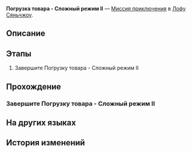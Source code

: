 {{Дополнить|Диалоги.}}
{{Миссия Инфобокс
|id              = 8025232
|Название        = 
|Изображение     = Миссия Освоения Погрузка товара - Сложный режим II.png
|Тип             = Миссия приключения
|События         = 
|Глава           = 
|Условия         = 
|Персонажи       = Первопроходец
|СтартЛокация    = «Рассекатель небес»
|Мир             = Лофу Сяньчжоу
|Локации         = «Рассекатель небес»
|Предыдущая      = 
|Следующая       = 
|Награды         = 
}}
'''Погрузка товара - Сложный режим II''' — [[Миссия приключения]] в [[Лофу Сяньчжоу]].

==Описание==
{{Описание|<!--официальное описание из Перекрёстка судеб-->}}

==Этапы==
# Завершите Погрузку товара - Сложный режим II

==Прохождение==
{{Дополнить}}

===Завершите Погрузку товара - Сложный режим II===
{{Описание миссии|локация=«Рассекатель небес»|Завершите Погрузку товара - Сложный режим II}}
{{Диалог Начало}}

{{Диалог Конец}}

==На других языках==
{{На других языках
|en   = Inventory Arrangement Hard Mode II
|zhs  = 「码放货物」困难模式II
|zht  = 「堆放貨物」困難模式II
|ja   = 「貨物整理」難易度・困難II
|ko   = 「화물 적재」 어려움 모드 II
|es   = Cargamento de mercancía: modo difícil&nbsp;II
|fr   = Mode difficile II de Gestion du chargement
|ru   = Погрузка товара - Сложный режим II
|th   = โหลดสินค้าโหมดยาก II
|vi   = "Sắp Xếp Hàng Hóa" Chế Độ Khó II
|de   = Lagerverwaltung – Schwerer Modus II
|id   = "Penataan Barang" Mode Sulit II
|pt   = Organização de Inventário - Modo Difícil II
}}

==История изменений==
{{История изменений|2.7}}
